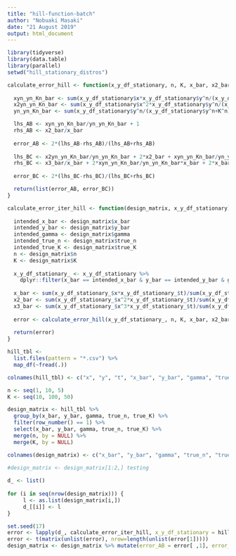 ---
title: "hill-function-batch"
author: "Nobuaki Masaki"
date: "21 August 2019"
output: html_document
---

```{r}
library(tidyverse)
library(data.table)
library(parallel)
setwd("hill_stationary_distros")

calculate_error_hill <- function(x_y_df_stationary, n, K, x_bar, x2_bar, x3_bar) {
  
  xyn_yn_Kn_bar <- sum(x_y_df_stationary$x*x_y_df_stationary$y^n/(x_y_df_stationary$y^n+K^n)*x_y_df_stationary$t)/sum(x_y_df_stationary$t)
  x2yn_yn_Kn_bar <- sum(x_y_df_stationary$x^2*x_y_df_stationary$y^n/(x_y_df_stationary$y^n+K^n)*x_y_df_stationary$t)/sum(x_y_df_stationary$t)
  yn_yn_Kn_bar <- sum(x_y_df_stationary$y^n/(x_y_df_stationary$y^n+K^n)*x_y_df_stationary$t)/sum(x_y_df_stationary$t)

  lhs_AB <- xyn_yn_Kn_bar/yn_yn_Kn_bar + 1
  rhs_AB <- x2_bar/x_bar
  
  error_AB <- 2*(lhs_AB-rhs_AB)/(lhs_AB+rhs_AB)
  
  lhs_BC <- x2yn_yn_Kn_bar/yn_yn_Kn_bar + 2*x2_bar + xyn_yn_Kn_bar/yn_yn_Kn_bar + x2_bar/x_bar
  rhs_BC <- x3_bar/x_bar + 2*xyn_yn_Kn_bar/yn_yn_Kn_bar*x_bar + 2*x_bar
  
  error_BC <- 2*(lhs_BC-rhs_BC)/(lhs_BC+rhs_BC)

  return(list(error_AB, error_BC))
}

calculate_error_iter_hill <- function(design_matrix, x_y_df_stationary) {
    
  intended_x_bar <- design_matrix$x_bar
  intended_y_bar <- design_matrix$y_bar
  intended_gamma <- design_matrix$gamma
  intended_true_n <- design_matrix$true_n
  intended_true_K <- design_matrix$true_K
  n <- design_matrix$n
  K <- design_matrix$K
  
  x_y_df_stationary_ <- x_y_df_stationary %>% 
    dplyr::filter(x_bar == intended_x_bar & y_bar == intended_y_bar & gamma == intended_gamma & true_n == intended_true_n & true_K == intended_true_K)
  
  x_bar <- sum(x_y_df_stationary_$x*x_y_df_stationary_$t)/sum(x_y_df_stationary_$t)
  x2_bar <- sum(x_y_df_stationary_$x^2*x_y_df_stationary_$t)/sum(x_y_df_stationary_$t)
  x3_bar <- sum(x_y_df_stationary_$x^3*x_y_df_stationary_$t)/sum(x_y_df_stationary_$t)
  
  error <- calculate_error_hill(x_y_df_stationary_, n, K, x_bar, x2_bar, x3_bar)
  
  return(error)
}

hill_tbl <- 
  list.files(pattern = "*.csv") %>% 
  map_df(~fread(.))

colnames(hill_tbl) <- c("x", "y", "t", "x_bar", "y_bar", "gamma", "true_n", "true_K")
```

```{r}
n <- seq(1, 10, 5)
K <- seq(10, 100, 50)

design_matrix <- hill_tbl %>% 
  group_by(x_bar, y_bar, gamma, true_n, true_K) %>% 
  filter(row_number() == 1) %>%
  select(x_bar, y_bar, gamma, true_n, true_K) %>%
  merge(n, by = NULL) %>%
  merge(K, by = NULL)

colnames(design_matrix) <- c("x_bar", "y_bar", "gamma", "true_n", "true_K", "n", "K")

#design_matrix <- design_matrix[1:2,] testing
 
d_ <- list()
    
for (i in seq(nrow(design_matrix))) {
     l <- as.list(design_matrix[i,])
     d_[[i]] <- l
}

set.seed(17)
error <- lapply(d_, calculate_error_iter_hill, x_y_df_stationary = hill_tbl)
error <- t(matrix(unlist(error), nrow=length(unlist(error[1]))))
design_matrix <- design_matrix %>% mutate(error_AB = error[ ,1], error_BC = error[,2])
```

